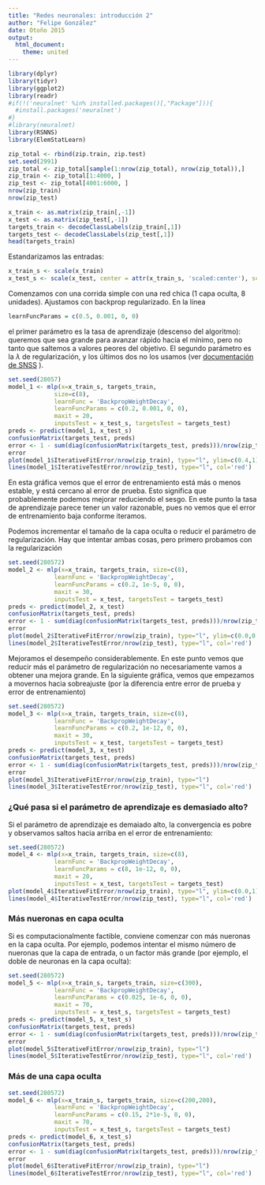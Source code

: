 ```yaml
---
title: "Redes neuronales: introducción 2"
author: "Felipe González"
date: Otoño 2015
output: 
  html_document: 
    theme: united
---
```


```r
library(dplyr)
library(tidyr)
library(ggplot2)
library(readr)
#if(!('neuralnet' %in% installed.packages()[,"Package"])){
  #install.packages('neuralnet')  
#}
#library(neuralnet)
library(RSNNS)
library(ElemStatLearn)
```

```r
zip_total <- rbind(zip.train, zip.test)
set.seed(2991)
zip_total <- zip_total[sample(1:nrow(zip_total), nrow(zip_total)),]
zip_train <- zip_total[1:4000, ]
zip_test <- zip_total[4001:6000, ]
nrow(zip_train)
nrow(zip_test)
```

```r
x_train <- as.matrix(zip_train[,-1])
x_test <- as.matrix(zip_test[,-1])
targets_train <- decodeClassLabels(zip_train[,1])
targets_test <- decodeClassLabels(zip_test[,1])
head(targets_train)
```

Estandarizamos las entradas:
```r
x_train_s <- scale(x_train)
x_test_s <- scale(x_test, center = attr(x_train_s, 'scaled:center'), scale = attr(x_train_s, 'scaled:scale'))
```



Comenzamos con una corrida simple con una red chica (1 capa oculta, 8 unidades). 
Ajustamos con backprop regularizado. En la línea

```r
learnFuncParams = c(0.5, 0.001, 0, 0)
```

el primer parámetro es la tasa de aprendizaje (descenso del algoritmo): queremos que sea grande para avanzar rápido hacia el mínimo, pero no tanto que saltemos a valores peores del objetivo. El segundo parámetro es la $\lambda$ de regularización, y los últimos dos no los usamos (ver [documentación de SNSS](http://www.ra.cs.uni-tuebingen.de/SNNS/UserManual/node1.html) ).

```r
set.seed(28057)
model_1 <- mlp(x=x_train_s, targets_train, 
             size=c(8), 
             learnFunc = 'BackpropWeightDecay',
             learnFuncParams = c(0.2, 0.001, 0, 0), 
             maxit = 20,
             inputsTest = x_test_s, targetsTest = targets_test)
preds <- predict(model_1, x_test_s)
confusionMatrix(targets_test, preds)
error <- 1 - sum(diag(confusionMatrix(targets_test, preds)))/nrow(zip_test)
error
plot(model_1$IterativeFitError/nrow(zip_train), type="l", ylim=c(0.4,1))
lines(model_1$IterativeTestError/nrow(zip_test), type="l", col='red')
```

En esta gráfica vemos que el error de entrenamiento está más o menos estable,
y está cercano al error de prueba. Esto significa que probablemente podemos mejorar
reduciendo el sesgo. En este punto la tasa de aprendizaje parece tener un valor razonable, pues no vemos que el error de entrenamiento baja conforme iteramos.

Podemos incrementar el tamaño de la capa oculta o reducir el parámetro de regularización. Hay que intentar ambas cosas, pero primero probamos con la regularización

```r
set.seed(280572)
model_2 <- mlp(x=x_train, targets_train, size=c(8), 
             learnFunc = 'BackpropWeightDecay',
             learnFuncParams = c(0.2, 1e-5, 0, 0), 
             maxit = 30,
             inputsTest = x_test, targetsTest = targets_test)
preds <- predict(model_2, x_test)
confusionMatrix(targets_test, preds)
error <- 1 - sum(diag(confusionMatrix(targets_test, preds)))/nrow(zip_test)
error
plot(model_2$IterativeFitError/nrow(zip_train), type="l", ylim=c(0.0,0.7))
lines(model_2$IterativeTestError/nrow(zip_test), type="l", col='red')
```

Mejoramos el desempeño considerablemente. En este punto vemos que reducir más el parámetro de regularización no necesariamente
vamos a obtener una mejora grande. En la siguiente gráfica, vemos que empezamos a movernos hacia
sobreajuste (por la diferencia entre error de prueba y error de entrenamiento)


```r
set.seed(280572)
model_3 <- mlp(x=x_train, targets_train, size=c(8), 
             learnFunc = 'BackpropWeightDecay',
             learnFuncParams = c(0.2, 1e-12, 0, 0), 
             maxit = 30,
             inputsTest = x_test, targetsTest = targets_test)
preds <- predict(model_3, x_test)
confusionMatrix(targets_test, preds)
error <- 1 - sum(diag(confusionMatrix(targets_test, preds)))/nrow(zip_test)
error
plot(model_3$IterativeFitError/nrow(zip_train), type="l")
lines(model_3$IterativeTestError/nrow(zip_test), type="l", col='red')
```


### ¿Qué pasa si el parámetro de aprendizaje es demasiado alto?

Si el parámetro de aprendizaje es demaiado alto, la convergencia es pobre y observamos 
saltos hacia arriba en el error de entrenamiento:

```r
set.seed(280572)
model_4 <- mlp(x=x_train, targets_train, size=c(8), 
             learnFunc = 'BackpropWeightDecay',
             learnFuncParams = c(8, 1e-12, 0, 0), 
             maxit = 20,
             inputsTest = x_test, targetsTest = targets_test)
plot(model_4$IterativeFitError/nrow(zip_train), type="l", ylim=c(0.0,1))
lines(model_4$IterativeTestError/nrow(zip_test), type="l", col='red')
```


### Más nueronas en capa oculta

Si es computacionalmente factible, conviene comenzar con más nueronas en la capa
oculta. Por ejemplo, podemos intentar el mismo número de nueronas que la capa de entrada, o un
factor más grande (por ejemplo, el doble de neuronas en la capa oculta):

```r
set.seed(280572)
model_5 <- mlp(x=x_train_s, targets_train, size=c(300), 
             learnFunc = 'BackpropWeightDecay',
             learnFuncParams = c(0.025, 1e-6, 0, 0), 
             maxit = 70,
             inputsTest = x_test_s, targetsTest = targets_test)
preds <- predict(model_5, x_test_s)
confusionMatrix(targets_test, preds)
error <- 1 - sum(diag(confusionMatrix(targets_test, preds)))/nrow(zip_test)
error
plot(model_5$IterativeFitError/nrow(zip_train), type="l")
lines(model_5$IterativeTestError/nrow(zip_test), type="l", col='red')
```

### Más de una capa oculta

```r
set.seed(280572)
model_6 <- mlp(x=x_train_s, targets_train, size=c(200,200), 
             learnFunc = 'BackpropWeightDecay',
             learnFuncParams = c(0.15, 2*1e-5, 0, 0), 
             maxit = 70,
             inputsTest = x_test_s, targetsTest = targets_test)
preds <- predict(model_6, x_test_s)
confusionMatrix(targets_test, preds)
error <- 1 - sum(diag(confusionMatrix(targets_test, preds)))/nrow(zip_test)
error
plot(model_6$IterativeFitError/nrow(zip_train), type="l")
lines(model_6$IterativeTestError/nrow(zip_test), type="l", col='red')
```

